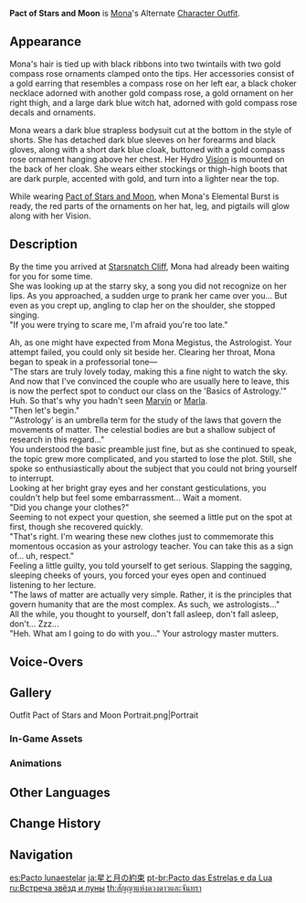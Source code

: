 {{Outfit Infobox
|id           = 204101
|image        = <gallery>
Character Mona Pact of Stars and Moon Full Wish.png|Wish
Outfit Pact of Stars and Moon Game.png|In-Game
</gallery>
|character    = Mona
|type         = Alternate
|quality      = 4
|description  = Mona's outfit. A costume made specifically to encompass the astrological concept of "the destined moment," thanks to the 30% discount ticket she got from the planetarium refund.
|obtain       = Unlocked upon obtaining character<br />In-Game [[Mail]] (During [[Version 2.4]])
}}
'''Pact of Stars and Moon''' is [[Mona]]'s Alternate [[Character Outfit]].

==Appearance==
<!-- Keep appearance section short and concise. Limit to 1-2 paragraphs (preferably 1 paragraph) with 3-4 sentences each. -->
Mona's hair is tied up with black ribbons into two twintails with two gold compass rose ornaments clamped onto the tips. Her accessories consist of a gold earring that resembles a compass rose on her left ear, a black choker necklace adorned with another gold compass rose, a gold ornament on her right thigh, and a large dark blue witch hat, adorned with gold compass rose decals and ornaments.

Mona wears a dark blue strapless bodysuit cut at the bottom in the style of shorts. She has detached dark blue sleeves on her forearms and black gloves, along with a short dark blue cloak, buttoned with a gold compass rose ornament hanging above her chest. Her Hydro [[Vision]] is mounted on the back of her cloak. She wears either stockings or thigh-high boots that are dark purple, accented with gold, and turn into a lighter near the top.

<section begin="Glowing Ornaments" />While wearing [[Pact of Stars and Moon]], when Mona's Elemental Burst is ready, the red parts of the ornaments on her hat, leg, and pigtails will glow along with her Vision.<section end="Glowing Ornaments" />

==Description==
By the time you arrived at [[Starsnatch Cliff]], Mona had already been waiting for you for some time.<br />
She was looking up at the starry sky, a song you did not recognize on her lips. As you approached, a sudden urge to prank her came over you... But even as you crept up, angling to clap her on the shoulder, she stopped singing.<br />
"If you were trying to scare me, I'm afraid you're too late."

Ah, as one might have expected from Mona Megistus, the Astrologist. Your attempt failed, you could only sit beside her. Clearing her throat, Mona began to speak in a professorial tone&mdash;<br />
"The stars are truly lovely today, making this a fine night to watch the sky. And now that I've convinced the couple who are usually here to leave, this is now the perfect spot to conduct our class on the 'Basics of Astrology.'"<br />
Huh. So that's why you hadn't seen [[Marvin]] or [[Marla]].<br />
"Then let's begin."<br />
"'Astrology' is an umbrella term for the study of the laws that govern the movements of matter. The celestial bodies are but a shallow subject of research in this regard..."<br />
You understood the basic preamble just fine, but as she continued to speak, the topic grew more complicated, and you started to lose the plot. Still, she spoke so enthusiastically about the subject that you could not bring yourself to interrupt.<br />
Looking at her bright gray eyes and her constant gesticulations, you couldn't help but feel some embarrassment... Wait a moment.<br />
"Did you change your clothes?"<br />
Seeming to not expect your question, she seemed a little put on the spot at first, though she recovered quickly.<br />
"That's right. I'm wearing these new clothes just to commemorate this momentous occasion as your astrology teacher. You can take this as a sign of... uh, respect."<br />
Feeling a little guilty, you told yourself to get serious. Slapping the sagging, sleeping cheeks of yours, you forced your eyes open and continued listening to her lecture.<br />
"The laws of matter are actually very simple. Rather, it is the principles that govern humanity that are the most complex. As such, we astrologists..."<br />
All the while, you thought to yourself, don't fall asleep, don't fall asleep, don't... Zzz...<br />
"Heh. What am I going to do with you..." Your astrology master mutters.

==Voice-Overs==
{{VO/Outfit
|switch_01_tx_en   = This is the destined moment.
|switch_01_tx_zh   = 此即，命定之刻。
|switch_01_rm_zh   = Cǐjí, mìngdìng zhī kè.
|switch_01_tl_zh   = This moment, fate ordained.
|switch_01_tx_ja   = 今こそ、運命の時。
|switch_01_rm_ja   = Ima koso, unmei no toki.
|switch_01_tl_ja   = Now is the time, the time of fate.
|switch_01_tx_ko   = 지금 이 순간, 운명은 정해졌어
|switch_01_rm_ko   = Jigeum i sungan, unmyeong-eun jeonghaejyeosseo
|switch_01_tl_ko   = From this moment, the fate has determined.

|switch_02_tx_en   = These garments echo the magnificent, starry sky.
|switch_02_tx_zh   = 以此衣着，呼应瑰丽星天。
|switch_02_rm_zh   = Yícǐ yīzhuó, hūyìng guīlì xīngtiān.
|switch_02_tl_zh   = With these garments, I echo the magnificent, starry sky.
|switch_02_tx_ja   = この衣装で、美しく壮大な星空と心を交わすのです。
|switch_02_rm_ja   = Kono ishou de, utsukushiku soudai-na hoshizora to kokoro wo kawasu no desu.
|switch_02_tl_ja   = With these clothes, I shall commune with the beautiful, majestic starry sky.
|switch_02_tx_ko   = 이 옷으로, 아름다운 별하늘에 응답하리
|switch_02_rm_ko   = I oseuro, areumdaun byeolhaneure eungdapari
|switch_02_tl_ko   = By this clothes, I will respond to the beautiful starry sky.

|switch_03_tx_en   = I don't get to buy new clothes often. I should really save this for special occasions.
|switch_03_tx_zh   = 好不容易买的新衣服，得省着点穿。
|switch_03_rm_zh   = Hǎo bù róngyì mǎi de xīn yīfú, déi shěngzhe diǎn chuān.
|switch_03_tl_zh   = I worked hard to buy these new clothes, I need to really save it for special occasions.
|switch_03_tx_ja   = やっとのことで買った新しい衣装ですので、もっと大事に着なければ…
|switch_03_rm_ja   = Yatto no koto de katta atarashii ishou desu no de, motto daiji ni kinakereba...
|switch_03_tl_ja   = I just managed to buy new clothes, so I take more care wearing them...
|switch_03_tx_ko   = 어렵게 산 새 옷이니까, 아껴 입어야지!
|switch_03_rm_ko   = Eoryeopkke san sae osinikka, akkyeo ibeoyaji!
|switch_03_tl_ko   = New clothes that I bought with difficulty, so I should wear it sparingly!
}}

==Gallery==
<gallery>
Outfit Pact of Stars and Moon Portrait.png|Portrait
</gallery>

===In-Game Assets===
{{Assets/Outfit|Pact of Stars and Moon|nomain=1}}

===Animations===
{{Preview/CharacterAnimations|Pact of Stars and Moon|nocaption=1}}

==Other Languages==
{{Other Languages
|en      = Pact of Stars and Moon
|zhs     = 星与月之约
|zhs_rm  = Xīng yǔ Yuè zhī Yuē
|zht     = 星與月之約
|zht_rm  = Xīng yǔ Yuè zhī Yuē
|zh_tl   = Pact of Stars and Moon
|ja      = 星と月の約束
|ja_rm   = Hoshi to Tsuki no Yakusoku
|ja_tl   = Pact of Stars and Moon
|ko      = 별과 달의 약속
|ko_rm   = Byoelgwa Dal-ui Yaksok
|ko_tl   = Promise of Stars and Moon
|es      = Pacto lunaestelar
|es_tl   = Lunarstellar Pact
|fr      = Pacte des étoiles et de la lune
|fr_tl   = Pact of Stars and of the Moon
|ru      = Встреча звёзд и луны
|ru_tl   = Meeting of Stars and Moon
|th      = สัญญาแห่งดวงดาวและจันทรา
|th_rm   = San-ya haeng Duang-dao lae Chan-tha-ra
|th_tl   = Pact of Stars and Moon
|vi      = Ước Hẹn Trăng Sao
|vi_tl   = Promise of Moon and Stars
|de      = Rendezvous von Mond und Sternen
|de_tl   = Rendezvous of Moon and Stars
|id      = Pact of Stars and Moon
|pt      = Pacto das Estrelas e da Lua
|pt_tl   = Pact of the Stars and the Moon
|tr      = Yıldızların ve Ayın Sözü
|tr_tl   = 
|it      = Patto delle stelle e della luna
|it_tl   = Pact of the Stars and the Moon
}}

==Change History==
{{Change History|2.4}}

==Navigation==
{{Dressing Room Navbox|type=outfit}}

[[es:Pacto lunaestelar]]
[[ja:星と月の約束]]
[[pt-br:Pacto das Estrelas e da Lua]]
[[ru:Встреча звёзд и луны]]
[[th:สัญญาแห่งดวงดาวและจันทรา]]